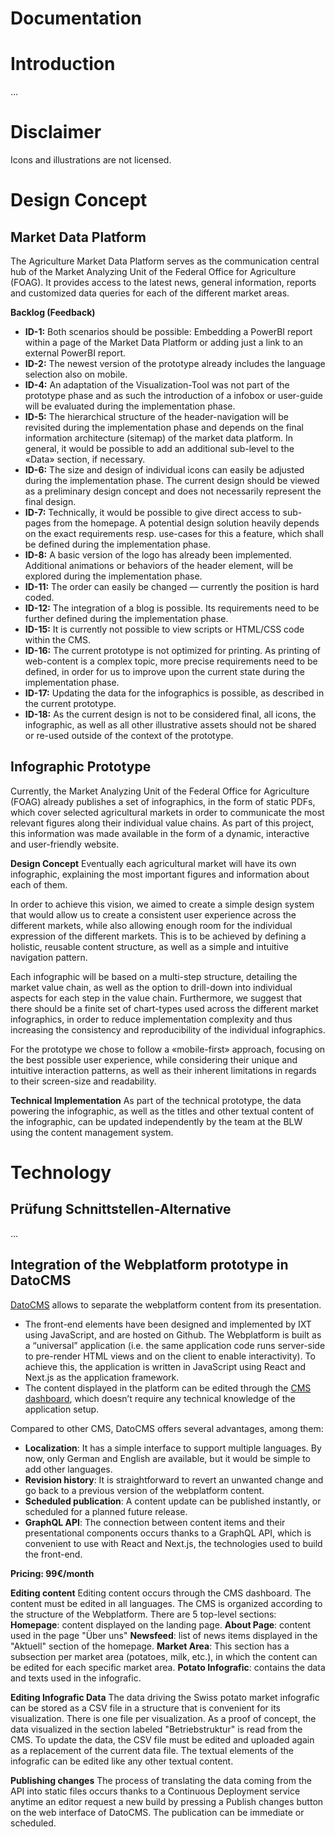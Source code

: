 # Documentation

# Introduction

…


# Disclaimer

Icons and illustrations are not licensed.

# Design Concept
## Market Data Platform

The Agriculture Market Data Platform serves as the communication central hub of the Market Analyzing Unit of the Federal Office for Agriculture (FOAG). It provides access to the latest news, general information, reports and customized data queries for each of the different market areas.

**Backlog (Feedback)**

- **ID-1:** Both scenarios should be possible: Embedding a PowerBI report within a page of the Market Data Platform or adding just a link to an external PowerBI report.
- **ID-2:** The newest version of the prototype already includes the language selection also on mobile.
- **ID-4:** An adaptation of the Visualization-Tool was not part of the prototype phase and as such the introduction of a infobox or user-guide will be evaluated during the implementation phase.
- **ID-5:** The hierarchical structure of the header-navigation will be revisited during the implementation phase and depends on the final information architecture (sitemap) of the market data platform. In general, it would be possible to add an additional sub-level to the «Data» section, if necessary.
- **ID-6:** The size and design of individual icons can easily be adjusted during the implementation phase. The current design should be viewed as a preliminary design concept and does not necessarily represent the final design.
- **ID-7:** Technically, it would be possible to give direct access to sub-pages from the homepage. A potential design solution heavily depends on the exact requirements resp. use-cases for this a feature, which shall be defined during the implementation phase.
- **ID-8:** A basic version of the logo has already been implemented. Additional animations or behaviors of the header element, will be explored during the implementation phase.
- **ID-11:** The order can easily be changed — currently the position is hard coded.
- **ID-12:** The integration of a blog is possible. Its requirements need to be further defined during the implementation phase.
- **ID-15:** It is currently not possible to view scripts or HTML/CSS code within the CMS.
- **ID-16:** The current prototype is not optimized for printing. As printing of web-content is a complex topic, more precise requirements need to be defined, in order for us to improve upon the current state during the implementation phase.
- **ID-17:** Updating the data for the infographics is possible, as described in the current prototype.
- **ID-18:** As the current design is not to be considered final, all icons, the infographic, as well as all other illustrative assets should not be shared or re-used outside of the context of the prototype.
## Infographic Prototype

Currently, the Market Analyzing Unit of the Federal Office for Agriculture (FOAG) already publishes a set of infographics, in the form of static PDFs, which cover selected agricultural markets in order to communicate the most relevant figures along their individual value chains. 
As part of this project, this information was made available in the form of a dynamic, interactive and user-friendly website. 

**Design Concept**
Eventually each agricultural market will have its own infographic, explaining the most important figures and information about each of them.

In order to achieve this vision, we aimed to create a simple design system that would allow us to create a consistent user experience across the different markets, while also allowing enough room for the individual expression of the different markets. This is to be achieved by defining a holistic, reusable content structure, as well as a simple and intuitive navigation pattern. 

Each infographic will be based on a multi-step structure, detailing the market value chain, as well as the option to drill-down into individual aspects for each step in the value chain. Furthermore, we suggest that there should be a finite set of chart-types used across the different market infographics, in order to reduce implementation complexity and thus increasing the consistency and reproducibility of the individual infographics.

For the prototype we chose to follow a «mobile-first» approach, focusing on the best possible user experience, while considering their unique and intuitive interaction patterns, as well as their inherent limitations in regards to their screen-size and readability.

**Technical Implementation**
As part of the technical prototype, the data powering the infographic, as well as the titles and other textual content of the infographic, can be updated independently by the team at the BLW using the content management system.

# Technology
## Prüfung Schnittstellen-Alternative

…

## Integration of the Webplatform prototype in  DatoCMS

[DatoCMS](https://www.datocms.com/) allows to separate the webplatform content from its presentation.

- The front-end elements have been designed and implemented by IXT using JavaScript, and are hosted on Github. The Webplatform is built as a “universal” application (i.e. the same application code runs server-side to pre-render HTML views and on the client to enable interactivity). To achieve this, the application is written in JavaScript using React and Next.js as the application framework.
- The content displayed in the platform can be edited through the [CMS dashboard](https://blw-agricultural-market-data-platform.admin.datocms.com/editor), which doesn’t require any technical knowledge of the application setup.

Compared to other CMS, DatoCMS offers several advantages, among them:

- **Localization**: It has a simple interface to support multiple languages. By now, only German and English are available, but it would be simple to add other languages.
- **Revision history**: It is straightforward to revert an unwanted change and go back to a previous version of the webplatform content.
- **Scheduled publication**: A content update can be published instantly, or scheduled for a planned future release.
- **GraphQL API**: The connection between content items and their presentational components occurs thanks to a GraphQL API, which is convenient to use with React and Next.js, the technologies used to build the front-end.

**Pricing: 99€/month**

**Editing content**
Editing content occurs through the CMS dashboard. The content must be edited in all languages. The CMS is organized according to the structure of the Webplatform. There are 5 top-level sections:
**Homepage**: content displayed on the landing page.
**About Page**: content used in the page "Über uns"
**Newsfeed**: list of news items displayed in the "Aktuell" section of the homepage.
**Market Area**: This section has a subsection per market area (potatoes, milk, etc.), in which the content can be edited for each specific market area.
**Potato Infografic**: contains the data and texts used in the infografic.

**Editing Infografic Data**
The data driving the Swiss potato market infografic can be stored as a CSV file in a structure that is convenient for its visualization. There is one file per visualization. As a proof of concept, the data visualized in the section labeled "Betriebstruktur" is read from the CMS. To update the data, the CSV file must be edited and uploaded again as a replacement of the current data file. 
The textual elements of the infografic can be edited like any other textual content.

**Publishing changes** 
The process of translating the data coming from the API into static files occurs thanks to a Continuous Deployment service anytime an editor request a new build by pressing a Publish changes button on the web interface of DatoCMS. The publication can be immediate or scheduled.

